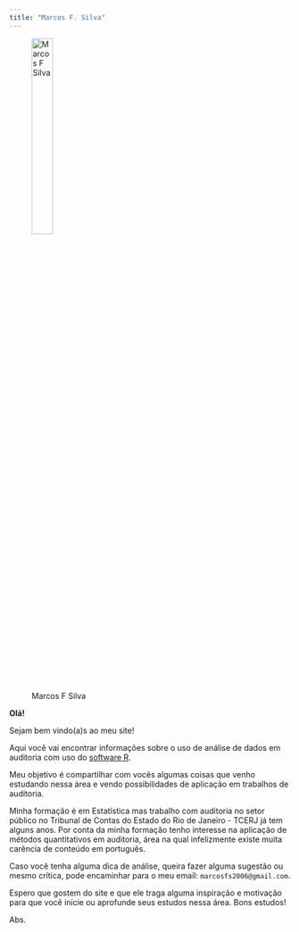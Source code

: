 ```yaml
---
title: "Marcos F. Silva"
---
```



![Marcos F Silva](img/minha-foto.jpg){width=30%}


**Olá!**

Sejam bem vindo(a)s ao meu site!

Aqui você vai encontrar informações sobre o uso de análise de dados em 
auditoria com uso do [software R](https://www.r-project.org/).

Meu objetivo é compartilhar com vocês algumas coisas que venho estudando nessa
área e vendo possibilidades de aplicação  em trabalhos de auditoria.

Minha formação é em Estatística mas trabalho com auditoria no setor público no
Tribunal de Contas do Estado do Rio de Janeiro - TCERJ já tem alguns anos. 
Por conta da minha formação tenho interesse na aplicação de métodos 
quantitativos em auditoria, área na qual infelizmente existe muita carência 
de conteúdo em português.

Caso você tenha alguma dica de análise, queira fazer alguma sugestão ou mesmo
crítica, pode encaminhar para o meu email: `marcosfs2006@gmail.com`.

Espero que gostem do site e que ele traga alguma inspiração e motivação para
que você inicie ou aprofunde seus estudos nessa área. Bons estudos!

Abs.



